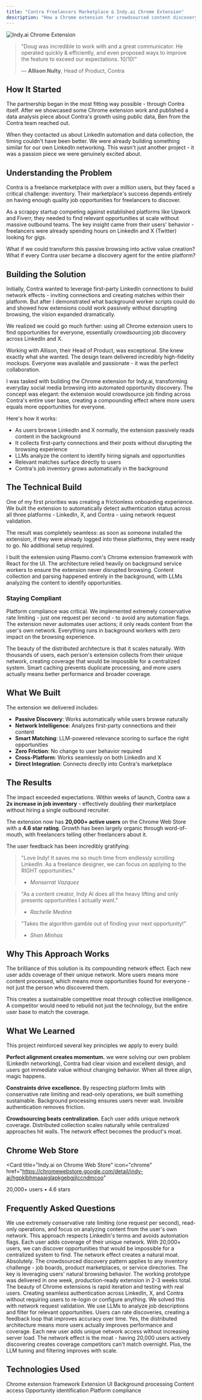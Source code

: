 ```yaml
---
title: "Contra Freelancers Marketplace & Indy.ai Chrome Extension"
description: "How a Chrome extension for crowdsourced content discovery doubled Contra's job marketplace inventory with 20,000+ users actively finding opportunities"
---
```


<script type="application/ld+json">
  {`{
  "@context": "https://schema.org",
  "@type": "Article",
  "headline": "Contra Freelancers Marketplace & Indy.ai Chrome Extension Case Study",
  "description": "How WithSeismic built a Chrome extension that doubled Contra's job marketplace inventory with 20,000+ users",
  "url": "https://withseismic.com/case-studies/contra-linkedin-automation",
  "author": {
    "@type": "Organization",
    "name": "WithSeismic"
  },
  "publisher": {
    "@type": "Organization",
    "name": "WithSeismic",
    "logo": {
      "@type": "ImageObject",
      "url": "https://withseismic.com/logo/light.svg"
    }
  },
  "about": {
    "@type": "SoftwareApplication",
    "name": "Indy.ai",
    "applicationCategory": "Browser Extension",
    "operatingSystem": "Chrome",
    "aggregateRating": {
      "@type": "AggregateRating",
      "ratingValue": "4.6",
      "ratingCount": "20000"
    }
  },
  "mainEntity": {
    "@type": "WebApplication",
    "name": "Indy.ai Chrome Extension",
    "description": "AI-powered job discovery extension for Contra freelancers",
    "url": "https://chromewebstore.google.com/detail/indy-ai/hgpklbhmaaajglapkgebgjjlccndmcoo",
    "applicationCategory": "ProductivityApplication",
    "offers": {
      "@type": "Offer",
      "price": "0",
      "priceCurrency": "USD"
    }
  }
}`}
</script>

<img
  src="/images/indy.png"
  alt="Indy.ai Chrome Extension"
  className="rounded-lg"
/>

> "Doug was incredible to work with and a great communicator. He operated quickly & efficiently, and even proposed ways to improve the feature to exceed our expectations. 10/10!"
>
> — **Allison Nulty**, Head of Product, Contra

## How It Started

The partnership began in the most fitting way possible - through Contra itself. After we showcased some Chrome extension work and published a data analysis piece about Contra's growth using public data, Ben from the Contra team reached out.

When they contacted us about LinkedIn automation and data collection, the timing couldn't have been better. We were already building something similar for our own LinkedIn networking. This wasn't just another project - it was a passion piece we were genuinely excited about.

## Understanding the Problem

Contra is a freelance marketplace with over a million users, but they faced a critical challenge: inventory. Their marketplace's success depends entirely on having enough quality job opportunities for freelancers to discover.

As a scrappy startup competing against established platforms like Upwork and Fiverr, they needed to find relevant opportunities at scale without massive outbound teams. The key insight came from their users' behavior - freelancers were already spending hours on LinkedIn and X (Twitter) looking for gigs.

What if we could transform this passive browsing into active value creation? What if every Contra user became a discovery agent for the entire platform?

## Building the Solution

Initially, Contra wanted to leverage first-party LinkedIn connections to build network effects - inviting connections and creating matches within their platform. But after I demonstrated what background worker scripts could do and showed how extensions could work passively without disrupting browsing, the vision expanded dramatically.

We realized we could go much further: using all Chrome extension users to find opportunities for everyone, essentially crowdsourcing job discovery across LinkedIn and X.

Working with Allison, their Head of Product, was exceptional. She knew exactly what she wanted. The design team delivered incredibly high-fidelity mockups. Everyone was available and passionate - it was the perfect collaboration.

I was tasked with building the Chrome extension for Indy.ai, transforming everyday social media browsing into automated opportunity discovery. The concept was elegant: the extension would crowdsource job finding across Contra's entire user base, creating a compounding effect where more users equals more opportunities for everyone.

Here's how it works:

- As users browse LinkedIn and X normally, the extension passively reads content in the background
- It collects first-party connections and their posts without disrupting the browsing experience
- LLMs analyze the content to identify hiring signals and opportunities
- Relevant matches surface directly to users
- Contra's job inventory grows automatically in the background

## The Technical Build

One of my first priorities was creating a frictionless onboarding experience. We built the extension to automatically detect authentication status across all three platforms - LinkedIn, X, and Contra - using network request validation.

The result was completely seamless: as soon as someone installed the extension, if they were already logged into these platforms, they were ready to go. No additional setup required.

I built the extension using Plasmo.com's Chrome extension framework with React for the UI. The architecture relied heavily on background service workers to ensure the extension never disrupted browsing. Content collection and parsing happened entirely in the background, with LLMs analyzing the content to identify opportunities.

### Staying Compliant

Platform compliance was critical. We implemented extremely conservative rate limiting - just one request per second - to avoid any automation flags. The extension never automates user actions; it only reads content from the user's own network. Everything runs in background workers with zero impact on the browsing experience.

The beauty of the distributed architecture is that it scales naturally. With thousands of users, each person's extension collects from their unique network, creating coverage that would be impossible for a centralized system. Smart caching prevents duplicate processing, and more users actually means better performance and broader coverage.

## What We Built

The extension we delivered includes:

- **Passive Discovery**: Works automatically while users browse naturally
- **Network Intelligence**: Analyzes first-party connections and their content
- **Smart Matching**: LLM-powered relevance scoring to surface the right opportunities
- **Zero Friction**: No change to user behavior required
- **Cross-Platform**: Works seamlessly on both LinkedIn and X
- **Direct Integration**: Connects directly into Contra's marketplace

## The Results

The impact exceeded expectations. Within weeks of launch, Contra saw a **2x increase in job inventory** - effectively doubling their marketplace without hiring a single outbound recruiter.

The extension now has **20,000+ active users** on the Chrome Web Store with a **4.6 star rating**. Growth has been largely organic through word-of-mouth, with freelancers telling other freelancers about it.

The user feedback has been incredibly gratifying:

> "Love Indy! It saves me so much time from endlessly scrolling LinkedIn. As a freelance designer, we can focus on applying to the RIGHT opportunities."
>
> - _Monserrat Vazquez_

> "As a content creator, Indy AI does all the heavy lifting and only presents opportunities I actually want."
>
> - _Rachelle Medina_

> "Takes the algorithm gamble out of finding your next opportunity!"
>
> - _Shan Minhas_

## Why This Approach Works

The brilliance of this solution is its compounding network effect. Each new user adds coverage of their unique network. More users means more content processed, which means more opportunities found for everyone - not just the person who discovered them.

This creates a sustainable competitive moat through collective intelligence. A competitor would need to rebuild not just the technology, but the entire user base to match the coverage.

## What We Learned

This project reinforced several key principles we apply to every build:

**Perfect alignment creates momentum.** we were solving our own problem (LinkedIn networking), Contra had clear vision and excellent design, and users got immediate value without changing behavior. When all three align, magic happens.

**Constraints drive excellence.** By respecting platform limits with conservative rate limiting and read-only operations, we built something sustainable. Background processing ensures users never wait. Invisible authentication removes friction.

**Crowdsourcing beats centralization.** Each user adds unique network coverage. Distributed collection scales naturally while centralized approaches hit walls. The network effect becomes the product's moat.

## Chrome Web Store

<Card
  title="Indy.ai on Chrome Web Store"
  icon="chrome"
  href="https://chromewebstore.google.com/detail/indy-ai/hgpklbhmaaajglapkgebgjjlccndmcoo"
>
  20,000+ users • 4.6 stars
</Card>

## Frequently Asked Questions

<AccordionGroup>
  <Accordion title="How does the extension avoid being blocked by LinkedIn?">
    We use extremely conservative rate limiting (one request per second), read-only operations, and focus on analyzing content from the user's own network. This approach respects LinkedIn's terms and avoids automation flags.
  </Accordion>

  <Accordion title="What makes the crowdsourcing approach effective?">
    Each user adds coverage of their unique network. With 20,000+ users, we can discover opportunities that would be impossible for a centralized system to find. The network effect creates a natural moat.
  </Accordion>

  <Accordion title="Could this approach work for other marketplaces?">
    Absolutely. The crowdsourced discovery pattern applies to any inventory challenge - job boards, product marketplaces, or service directories. The key is leveraging users' natural browsing behavior.
  </Accordion>

  <Accordion title="How long did it take to build and launch?">
    The working prototype was delivered in one week, production-ready extension in 2-3 weeks total. The beauty of Chrome extensions is rapid iteration and testing with real users.
  </Accordion>

  <Accordion title="What was the biggest technical challenge?">
    Creating seamless authentication across LinkedIn, X, and Contra without requiring users to re-login or configure anything. We solved this with network request validation.
  </Accordion>

  <Accordion title="How do you measure the quality of discovered opportunities?">
    We use LLMs to analyze job descriptions and filter for relevant opportunities. Users can rate discoveries, creating a feedback loop that improves accuracy over time.
  </Accordion>

  <Accordion title="Could this approach scale to millions of users?">
    Yes, the distributed architecture means more users actually improves performance and coverage. Each new user adds unique network access without increasing server load.
  </Accordion>

  <Accordion title="What prevents competitors from copying this?">
    The network effect is the moat - having 20,000 users actively discovering creates coverage competitors can't match overnight. Plus, the LLM tuning and filtering improves with scale.
  </Accordion>
</AccordionGroup>

## Technologies Used

<CardGroup cols={3}>
  <Card title="Plasmo" icon="puzzle">
    Chrome extension framework
  </Card>
  <Card title="React" icon="react">
    Extension UI
  </Card>
  <Card title="Service Workers" icon="gear">
    Background processing
  </Card>
  <Card title="Chrome APIs" icon="chrome">
    Content access
  </Card>
  <Card title="LLM Integration" icon="brain">
    Opportunity identification
  </Card>
  <Card title="Rate Limiting" icon="gauge">
    Platform compliance
  </Card>
</CardGroup>
